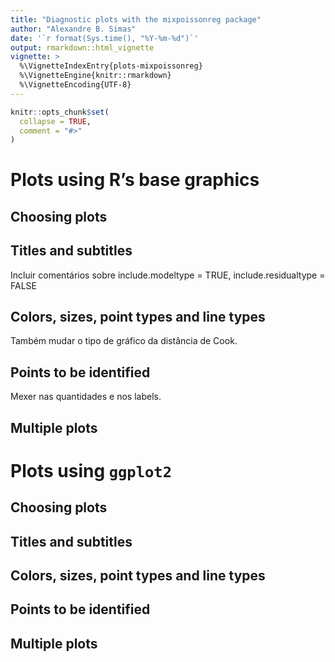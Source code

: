 ```yaml
---
title: "Diagnostic plots with the mixpoissonreg package"
author: "Alexandre B. Simas"
date: '`r format(Sys.time(), "%Y-%m-%d")`'
output: rmarkdown::html_vignette
vignette: >
  %\VignetteIndexEntry{plots-mixpoissonreg}
  %\VignetteEngine{knitr::rmarkdown}
  %\VignetteEncoding{UTF-8}
---
```


```r
knitr::opts_chunk$set(
  collapse = TRUE,
  comment = "#>"
)
```

# Plots using R's base graphics 

## Choosing plots

## Titles and subtitles

Incluir comentários sobre  include.modeltype = TRUE, include.residualtype = FALSE

## Colors, sizes, point types and line types

Também mudar o tipo de gráfico da distância de Cook.

## Points to be identified

Mexer nas quantidades e nos labels.

## Multiple plots

# Plots using `ggplot2`

## Choosing plots

## Titles and subtitles

## Colors, sizes, point types and line types

## Points to be identified

## Multiple plots